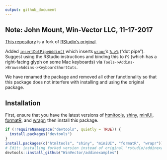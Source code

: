 ```yaml
---
output: github_document
---
```


<!-- README.md is generated from README.Rmd. Please edit that file -->

Note: John Mount, Win-Vector LLC, 11-17-2017
--------------------------------------------

[This repository](https://github.com/WinVector/addinexamplesWV) is a fork of [RStudio's original](https://github.com/rstudio/addinexamples). 
 
Added [`insertDotPipeAddin()`](https://github.com/WinVector/addinexamplesWV/blob/master/R/insertDotPipeAddin.R) which inserts [`wrapr`](https://winvector.github.io/wrapr/)'s [`%.>%`](https://winvector.github.io/wrapr/articles/dot_pipe.html) ("dot pipe").  
Suggest using the RStudio instructions and 
binding this to `F9` (which has a right-facing glyph on some Mac keyboards) via `Tools->Addins->BrowseAddins->KeyboardShortCuts`.

We have renamed the package and removed all other functionality so that this package
does not interfere with installing and using the original package.


Installation
------------

First, ensure that you have the latest versions of
[htmltools](https://github.com/rstudio/htmltools),
[shiny](https://github.com/rstudio/shiny),
[miniUI](https://github.com/rstudio/miniUI),
[formatR](https://CRAN.R-project.org/package=formatR), and
[wrapr](https://CRAN.R-project.org/package=wrapr);
then install this package.

```r
if (!requireNamespace("devtools", quietly = TRUE)) {
  install.packages("devtools")
}
install.packages(c("htmltools", "shiny", "miniUI", "formatR", "wrapr"))
# Edit: installing forked version instead of original "rstudio/addinexamples"
devtools::install_github("WinVector/addinexamples")
```






